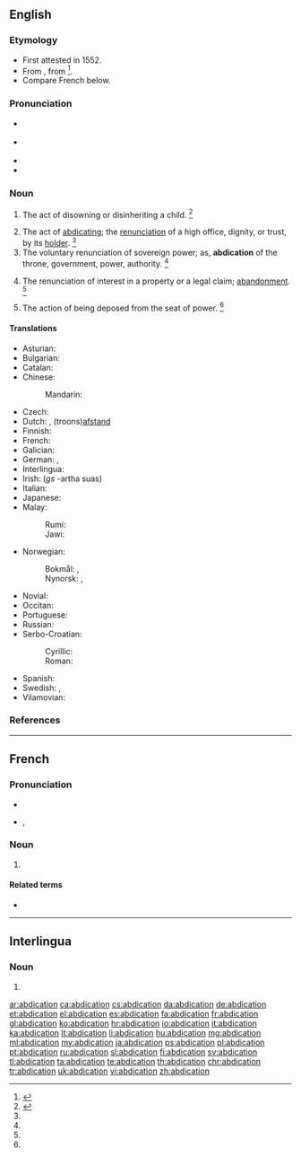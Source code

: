 ==English==

{{wikisource1911Enc|Abdication}}

===Etymology===
* First attested in 1552.
* From {{etyl|la|en}} {{term/t|la|abdicātiō||renunciation}}, from {{term/t|la|abdicō}}<ref>{{reference-book | last = Dobbie | first = Elliott K. | coauthors = Dunmore, C. William, et al. | editor = Barnhart, Robert K.| title = Chambers Dictionary of Etymology | origyear = 1998 | year = 2004 | publisher = Chambers Harrap Publishers Ltd | location = Edinburgh, Scotland | isbn =0550142304 | pages = 2}}</ref>.
* Compare French {{term|abdication|lang=fr}} below.

===Pronunciation===
* {{a|RP}} {{IPA|/ˌæb.dəˈkeɪ.ʃən/}}
* {{a|US}} {{IPA|/ˌæb.dəˈkeɪ.ʃən/}}
* {{audio|en-us-abdication.ogg|Audio (US)}}
* {{rhymes|eɪʃən}}

===Noun===
{{en-noun}}

# {{context|obsolete|lang=en}} The act of disowning or disinheriting a child. {{defdate|Attested from the mid 16<sup>th</sup> century until the mid 17<sup>th</sup> century.}}<ref name=SOED>{{reference-book | last =| first = | authorlink =  | coauthors =  | editor =Brown, Lesley  | others =  | title = The Shorter Oxford English Dictionary | origdate =  | origyear = 1933| origmonth =  | url =  | format =  | accessdate =  | accessyear =  | accessmonth =  | edition = 5th | date =  | year =2003| month =  | publisher =Oxford University Press  | location =Oxford, UK | language =  | id =  | doi = | isbn =978-0-19-860575-7 | lccn = | ol = | pages =3| chapter =  | chapterurl =  | quote =}}</ref>
# The act of [[abdicating]]; the [[renunciation]] of a high office, dignity, or trust, by its [[holder]]. {{defdate|First attested in the early 17<sup>th</sup> century.}}<ref name=SOED/>
# The voluntary renunciation of sovereign power; as, '''abdication''' of the throne, government, power, authority. {{defdate|First attested in the late 17<sup>th</sup> century.}}<ref name=SOED/>
# {{context|obsolete|legal|lang=en}} The renunciation of interest in a property or a legal claim; [[abandonment]]. {{defdate|Attested only in the mid 18<sup>th</sup> century.}}<ref name=SOED/>
# {{context|obsolete|lang=en}} The action of being deposed from the seat of power. {{defdate|Attested only in the mid 17<sup>th</sup> century.}}<ref name=SOED/>

====Translations====
{{trans-top|the act of abdicating; the renunciation of a high office, dignity, or trust, by its holder}}
* Asturian: {{t|ast|abdicación|f}}
* Bulgarian: {{t+|bg|абдикация|f|tr=abdikácija}}
* Catalan: {{t|ca|abdicació|f}}
* Chinese:
*: Mandarin: {{t|cmn|退位|tr=tuìwèi|sc=Hani}}
* Czech: {{t+|cs|abdikace|f}}
* Dutch: {{t+|nl|abdicatie}}, (troons)[[afstand]]
* Finnish: {{t+|fi|abdikaatio}}
* French: {{t+|fr|abdication|f}}
* Galician: {{t+|gl|abdicación|f}}
* German: {{t+|de|Verzicht}}, {{t+|de|Abdankung|f}}
* Interlingua: {{t|ia|abdication}}
* Irish: {{t|ga|tabhairt suas|f}} (''gs'' -artha suas)
* Italian: {{t+|it|abdicazione|f}}
* Japanese: {{t|ja|退位|tr=taii}}
* Malay:
*: Rumi: {{t|ms|abdikasi}}
*: Jawi: {{t|ms|ابديکاسي|sc=Arab}}
{{trans-mid}}
* Norwegian:
*: Bokmål: {{t+|no|abdikasjon|m}}, {{t|no|frasielse|m}}
*: Nynorsk: {{t|nn|abdikasjon|m}}, {{t|nn|fråseiing|f}}
* Novial: {{t|nov|abdikatione}}
* Occitan: {{t+|oc|abdicacion|f}}
* Portuguese: {{t+|pt|abdicação|f}}
* Russian: {{t+|ru|отречение|n|tr=otrečénije|sc=Cyrl}}
* Serbo-Croatian:
*: Cyrillic: {{t|sh|абдикација|f|sc=Cyrl}}
*: Roman: {{t|sh|abdikacija|f}}
* Spanish: {{t+|es|abdicación|f}}
* Swedish: {{t+|sv|abdikation}}, {{t+|sv|avgång}}
* Vilamovian: {{t|wym|odaonka}}
{{trans-bottom}}

===References===
<references/>

----

==French==

===Pronunciation===
* {{audio|Fr-abdication.ogg|audio}}
* {{IPA|/ab.di.ka.sjɔ̃/|lang=fr}}, {{X-SAMPA|/ab.di.ka.sjO~/}}

===Noun===
{{fr-noun|f}}

# {{l/en|abdication}}

====Related terms====
* {{l/fr|abdiquer}}

----

==Interlingua==

===Noun===
{{ia-noun|pl=abdicationes}}

# {{l/en|abdication}}

[[ar:abdication]]
[[ca:abdication]]
[[cs:abdication]]
[[da:abdication]]
[[de:abdication]]
[[et:abdication]]
[[el:abdication]]
[[es:abdication]]
[[fa:abdication]]
[[fr:abdication]]
[[gl:abdication]]
[[ko:abdication]]
[[hr:abdication]]
[[io:abdication]]
[[it:abdication]]
[[ka:abdication]]
[[lt:abdication]]
[[li:abdication]]
[[hu:abdication]]
[[mg:abdication]]
[[ml:abdication]]
[[my:abdication]]
[[ja:abdication]]
[[ps:abdication]]
[[pl:abdication]]
[[pt:abdication]]
[[ru:abdication]]
[[sl:abdication]]
[[fi:abdication]]
[[sv:abdication]]
[[tl:abdication]]
[[ta:abdication]]
[[te:abdication]]
[[th:abdication]]
[[chr:abdication]]
[[tr:abdication]]
[[uk:abdication]]
[[vi:abdication]]
[[zh:abdication]]